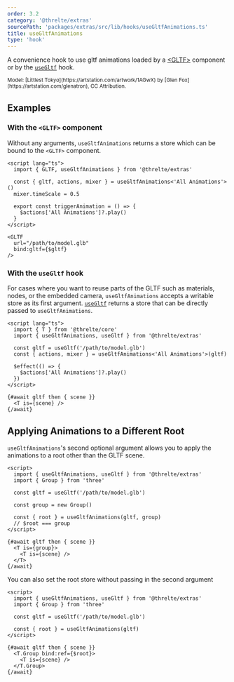```yaml
---
order: 3.2
category: '@threlte/extras'
sourcePath: 'packages/extras/src/lib/hooks/useGltfAnimations.ts'
title: useGltfAnimations
type: 'hook'
---
```


A convenience hook to use gltf animations loaded by a [\<GLTF>](/docs/reference/extras/gltf) component or by the [`useGltf`](/docs/reference/extras/use-gltf) hook.

<Example path="extras/use-gltf-animations" />

<small>
  Model: [Littlest Tokyo](https://artstation.com/artwork/1AGwX) by [Glen
  Fox](https://artstation.com/glenatron), CC Attribution.
</small>

## Examples

### With the `<GLTF>` component

Without any arguments, `useGltfAnimations` returns a store which can be bound to the `<GLTF>` component.

```svelte
<script lang="ts">
  import { GLTF, useGltfAnimations } from '@threlte/extras'

  const { gltf, actions, mixer } = useGltfAnimations<'All Animations'>()
  mixer.timeScale = 0.5

  export const triggerAnimation = () => {
    $actions['All Animations']?.play()
  }
</script>

<GLTF
  url="/path/to/model.glb"
  bind:gltf={$gltf}
/>
```

### With the `useGltf` hook

For cases where you want to reuse parts of the GLTF such as materials, nodes, or the embedded camera, `useGltfAnimations` accepts a writable store as its first argument. [`useGltf`](/docs/reference/extras/use-gltf) returns a store that can be directly passed to `useGltfAnimations`.

```svelte
<script lang="ts">
  import { T } from '@threlte/core'
  import { useGltfAnimations, useGltf } from '@threlte/extras'

  const gltf = useGltf('/path/to/model.glb')
  const { actions, mixer } = useGltfAnimations<'All Animations'>(gltf)

  $effect(() => {
    $actions['All Animations']?.play()
  })
</script>

{#await gltf then { scene }}
  <T is={scene} />
{/await}
```

## Applying Animations to a Different Root

`useGltfAnimations`'s second optional argument allows you to apply the animations to a root other than the GLTF scene.

```svelte
<script>
  import { useGltfAnimations, useGltf } from '@threlte/extras'
  import { Group } from 'three'

  const gltf = useGltf('/path/to/model.glb')

  const group = new Group()

  const { root } = useGltfAnimations(gltf, group)
  // $root === group
</script>

{#await gltf then { scene }}
  <T is={group}>
    <T is={scene} />
  </T>
{/await}
```

You can also set the root store without passing in the second argument

```svelte
<script>
  import { useGltfAnimations, useGltf } from '@threlte/extras'
  import { Group } from 'three'

  const gltf = useGltf('/path/to/model.glb')

  const { root } = useGltfAnimations(gltf)
</script>

{#await gltf then { scene }}
  <T.Group bind:ref={$root}>
    <T is={scene} />
  </T.Group>
{/await}
```
